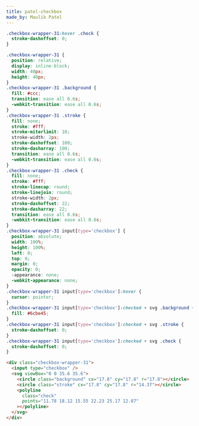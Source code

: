 ```yaml
---
title: patel-checkbox
made_by: Maulik Patel
---
```


```css
.checkbox-wrapper-31:hover .check {
  stroke-dashoffset: 0;
}

.checkbox-wrapper-31 {
  position: relative;
  display: inline-block;
  width: 40px;
  height: 40px;
}
.checkbox-wrapper-31 .background {
  fill: #ccc;
  transition: ease all 0.6s;
  -webkit-transition: ease all 0.6s;
}
.checkbox-wrapper-31 .stroke {
  fill: none;
  stroke: #fff;
  stroke-miterlimit: 10;
  stroke-width: 2px;
  stroke-dashoffset: 100;
  stroke-dasharray: 100;
  transition: ease all 0.6s;
  -webkit-transition: ease all 0.6s;
}
.checkbox-wrapper-31 .check {
  fill: none;
  stroke: #fff;
  stroke-linecap: round;
  stroke-linejoin: round;
  stroke-width: 2px;
  stroke-dashoffset: 22;
  stroke-dasharray: 22;
  transition: ease all 0.6s;
  -webkit-transition: ease all 0.6s;
}
.checkbox-wrapper-31 input[type='checkbox'] {
  position: absolute;
  width: 100%;
  height: 100%;
  left: 0;
  top: 0;
  margin: 0;
  opacity: 0;
  -appearance: none;
  -webkit-appearance: none;
}
.checkbox-wrapper-31 input[type='checkbox']:hover {
  cursor: pointer;
}
.checkbox-wrapper-31 input[type='checkbox']:checked + svg .background {
  fill: #6cbe45;
}
.checkbox-wrapper-31 input[type='checkbox']:checked + svg .stroke {
  stroke-dashoffset: 0;
}
.checkbox-wrapper-31 input[type='checkbox']:checked + svg .check {
  stroke-dashoffset: 0;
}
```

```html
<div class="checkbox-wrapper-31">
  <input type="checkbox" />
  <svg viewBox="0 0 35.6 35.6">
    <circle class="background" cx="17.8" cy="17.8" r="17.8"></circle>
    <circle class="stroke" cx="17.8" cy="17.8" r="14.37"></circle>
    <polyline
      class="check"
      points="11.78 18.12 15.55 22.23 25.17 12.87"
    ></polyline>
  </svg>
</div>
```
